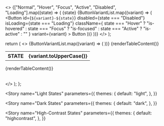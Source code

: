 
<Meta title="Buttons" />

  <>
    {["Normal", "Hover", "Focus", "Active", "Disabled", "Loading"].map((state) => (
      <tr>
        <td>{state}</td>
        {ButtonVariantList.map((variant) => (
          <td>
            <Button
              id={`${variant}-${state}`}
              disabled={state === "Disabled"}
              isLoading={state === "Loading"}
              className={
                state === "Hover"
                  ? "is-hovered"
                  : state === "Focus"
                  ? "is-focused"
                  : state === "Active"
                  ? "is-active"
                  : ""
              }
              variant={variant}
            >
              Button
            </Button>
          </td>
        ))}
      </tr>
    ))}
  </>
);

  return (
    <>
      <table className="table is-narrow">
        <tr>
          <th>STATE</th>
          {ButtonVariantList.map((variant) => (
            <th>{variant.toUpperCase()}</th>
          ))}
        </tr>
        {renderTableContent()}
      </table>
      <table className="table is-narrow has-background-dark has-text-white">
         {renderTableContent()}
      </table>
    </>
  );
};

<Story
  name="Light States"
  parameters={{
    themes: {
      default: "light",
    },
  }}
>
  <ButtonStates />
</Story>

<Story
  name="Dark States"
  parameters={{
    themes: {
      default: "dark",
    },
  }}
>
  <ButtonStates />
</Story>

<Story
  name="High-Contrast States"
  parameters={{
    themes: {
      default: "highcontrast",
    },
  }}
>
  <ButtonStates />
</Story>
